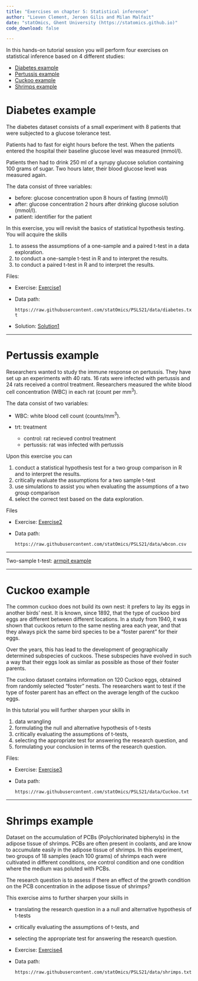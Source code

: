 ```yaml
---
title: "Exercises on chapter 5: Statistical inference"
author: "Lieven Clement, Jeroen Gilis and Milan Malfait"
date: "statOmics, Ghent University (https://statomics.github.io)"
code_download: false

---
```


In this hands-on tutorial session you will perform four exercises on statistical inference based on
4 different studies:

* [Diabetes example]
* [Pertussis example]
* [Cuckoo example]
* [Shrimps example]

# Diabetes example

The diabetes dataset consists of a small experiment with 8 patients
that were subjected to a glucose tolerance test.

Patients had to fast for eight hours before the test.
When the patients entered the hospital their baseline glucose level was measured (mmol/l).

Patients then  had to drink 250 ml of a syrupy glucose solution containing 100 grams of sugar.
Two hours later, their blood glucose level was measured again.

The data consist of three variables:

- before: glucose concentration upon 8 hours of fasting (mmol/l)
- after: glucose concentration 2 hours after drinking glucose solution (mmol/l).
- patient: identifier for the patient

In this exercise, you will revisit the basics of statistical  hypothesis testing. You will acquire the skills

1. to assess the assumptions of a one-sample and a paired t-test in a data exploration.
2. to conduct a one-sample t-test in R and to interpret the results.
3. to conduct a paired t-test in R and to interpret the results.


Files:

- Exercise: [Exercise1](./05_1_diabetes.html)
- Data path:

  `https://raw.githubusercontent.com/statOmics/PSLS21/data/diabetes.txt`

- Solution: [Solution1](./05_1_diabetes_sol.html)

---

# Pertussis example

Researchers wanted to study the immune response on pertussis.
They have set up an experiments with 40 rats.
16 rats were infected with pertussis and 24 rats received a control treatment.
Researchers measured the white blood cell concentration (WBC) in each rat (count per mm$^3$).

The data consist of two variables:

- WBC: white blood cell count (counts/mm$^3$).
- trt: treatment

    - control: rat recieved control treatment
    - pertussis: rat was infected with pertussis

Upon this exercise you can


1. conduct a statistical hypothesis test for a two group comparison in R and to interpret the results.
2. critically evaluate the assumptions for a two sample t-test
3. use simulations to assist you when evaluating the assumptions of a two group comparison
4. select the correct test based on the data exploration.


Files

- Exercise: [Exercise2](./05_2_pertussis.html)
- Data path:

  `https://raw.githubusercontent.com/statOmics/PSLS21/data/wbcon.csv`

<!-- - Solution: [Solution2](./05_2_pertussis_sol.html) -->

---

Two-sample t-test: [armpit example](05_armpit_example.html)


---

# Cuckoo example

The common cuckoo does not build its own nest: it prefers to lay its eggs in
another birds' nest. It is known, since 1892, that the type of cuckoo bird eggs
are different between different locations. In a study from 1940, it was shown
that cuckoos return to the same nesting area each year, and that they always
pick the same bird species to be a "foster parent" for their eggs.

Over the years, this has lead to the development of geographically determined
subspecies of cuckoos. These subspecies have evolved in such a way that their
eggs look as similar as possible as those of their foster parents.

The cuckoo dataset contains information on 120 Cuckoo eggs, obtained from
randomly selected "foster" nests. The researchers want to test if the type of
foster parent has an effect on the average length of the cuckoo eggs.

In this tutorial you will further sharpen your skills in

1. data wrangling
2. formulating the null and alternative hypothesis of t-tests
3. critically evaluating the assumptions of t-tests,
4. selecting the appropriate test for answering the research question, and
5. formulating your conclusion in terms of the research question.

Files:

- Exercise: [Exercise3](./05_3_cuckoo.html)
- Data path:

  `https://raw.githubusercontent.com/statOmics/PSLS21/data/Cuckoo.txt`

<!-- - Solution: [Solution3](./05_3_cuckoo_sol.html) -->

---

# Shrimps example

Dataset on the accumulation of PCBs (Polychlorinated biphenyls)
in the adipose tissue of shrimps. PCBs are often present in coolants, and are
know to accumulate easily in the adipose tissue of shrimps. In this experiment,
two groups of 18 samples (each 100 grams) of shrimps each were cultivated
in different conditions, one control condition and one condition
where the medium was poluted with PCBs.

The research question is to assess if there an effect of the growth condition on the PCB concentration in the adipose tissue of shrimps?

This exercise aims to further sharpen your skills in

- translating the research question in a a null and alternative hypothesis of t-tests
- critically evaluating the assumptions of t-tests, and
- selecting the appropriate test for answering the research question.

- Exercise: [Exercise4](./05_4_shrimps.html)
- Data path:

  `https://raw.githubusercontent.com/statOmics/PSLS21/data/shrimps.txt`

<!-- - Solution: [Solution4](./05_4_shrimps_sol.html) -->
